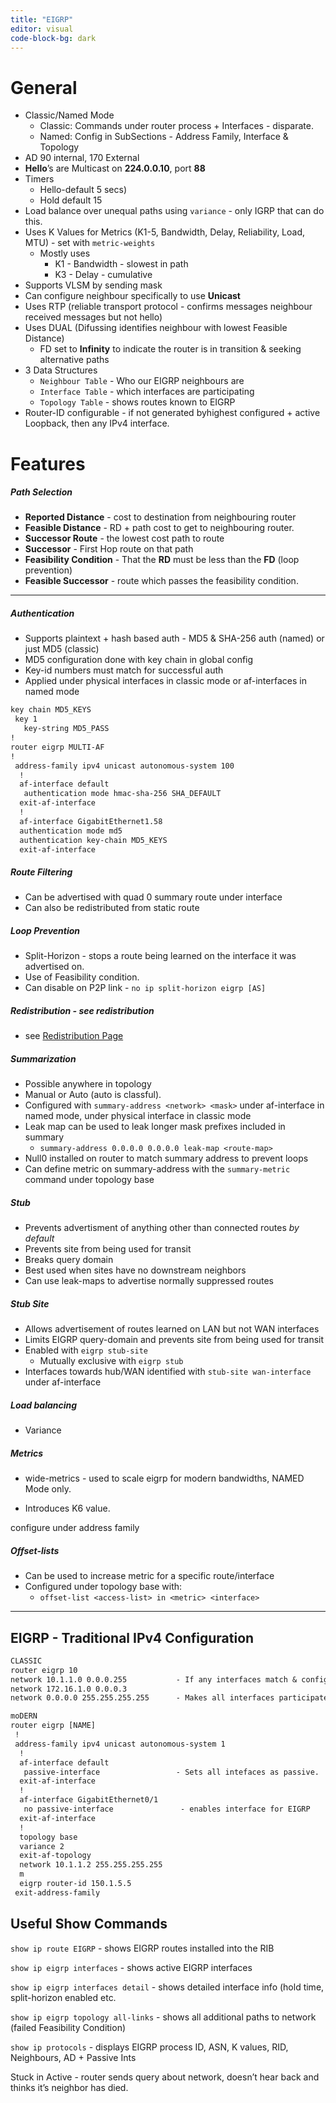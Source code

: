 ```yaml
---
title: "EIGRP"
editor: visual
code-block-bg: dark
---
```


# General

-   Classic/Named Mode
    -   Classic: Commands under router process + Interfaces - disparate.
    -   Named: Config in SubSections - Address Family, Interface & Topology
-   AD 90 internal, 170 External
-   **Hello**'s are Multicast on **224.0.0.10**, port **88**
-   Timers
    -   Hello-default 5 secs)
    -   Hold default 15
-   Load balance over unequal paths using `variance`  - only IGRP that can do this.
-   Uses K Values for Metrics (K1-5, Bandwidth, Delay, Reliability, Load, MTU) - set with `metric-weights`
    -   Mostly uses
        -   K1 - Bandwidth - slowest in path
        -   K3 - Delay - cumulative
-   Supports VLSM by sending mask
-   Can configure neighbour specifically to use **Unicast**
-   Uses RTP (reliable transport protocol - confirms messages neighbour received messages but not hello)
-   Uses DUAL (Difussing identifies neighbour with lowest Feasible Distance)
    -   FD set to **Infinity** to indicate the router is in transition & seeking alternative paths
-   3 Data Structures
    -   `Neighbour Table` - Who our EIGRP neighbours are
    -   `Interface Table` - which interfaces are participating
    -   `Topology Table` - shows routes known to EIGRP
-   Router-ID configurable - if not generated byhighest configured + active Loopback, then any IPv4 interface.

# Features

##### Path Selection

-   **Reported Distance** - cost to destination from neighbouring router
-   **Feasible Distance** - RD + path cost to get to neighbouring router.
-   **Successor Route** - the lowest cost path to route
-   **Successor** - First Hop route on that path
-   **Feasibility Condition** - That the **RD** must be less than the **FD** (loop prevention)
-   **Feasible Successor** - route which passes the feasibility condition.

------------------------------------------------------------------------

##### Authentication

-   Supports plaintext + hash based auth - MD5 & SHA-256 auth (named) or just MD5 (classic)
-   MD5 configuration done with key chain in global config
-   Key-id numbers must match for successful auth
-   Applied under physical interfaces in classic mode or af-interfaces in named mode

``` default
key chain MD5_KEYS  
 key 1   
   key-string MD5_PASS 
! 
router eigrp MULTI-AF  
!  
 address-family ipv4 unicast autonomous-system 100   
  !  
  af-interface default    
   authentication mode hmac-sha-256 SHA_DEFAULT  
  exit-af-interface   
  !   
  af-interface GigabitEthernet1.58
  authentication mode md5    
  authentication key-chain MD5_KEYS   
  exit-af-interface
```

##### Route Filtering

-   Can be advertised with quad 0 summary route under interface
-   Can also be redistributed from static route

##### Loop Prevention

-   Split-Horizon - stops a route being learned on the interface it was advertised on.
-   Use of Feasibility condition.
-   Can disable on P2P link - `no ip split-horizon eigrp [AS]`

##### Redistribution - see redistribution

-   see [Redistribution Page](https://kolkrabe.github.io/notes/redistribution.html)

##### Summarization

-   Possible anywhere in topology
-   Manual or Auto (auto is classful).
-   Configured with `summary-address <network> <mask>` under af-interface in named mode, under physical interface in classic mode
-   Leak map can be used to leak longer mask prefixes included in summary
    -   `summary-address 0.0.0.0 0.0.0.0 leak-map <route-map>`
-   Null0 installed on router to match summary address to prevent loops
-   Can define metric on summary-address with the `summary-metric` command under topology base

##### Stub

-   Prevents advertisment of anything other than connected routes *by default*
-   Prevents site from being used for transit
-   Breaks query domain
-   Best used when sites have no downstream neighbors
-   Can use leak-maps to advertise normally suppressed routes

##### Stub Site

-   Allows advertisement of routes learned on LAN but not WAN interfaces
-   Limits EIGRP query-domain and prevents site from being used for transit
-   Enabled with `eigrp stub-site`
    -   Mutually exclusive with `eigrp stub`
-   Interfaces towards hub/WAN identified with `stub-site wan-interface` under af-interface

##### Load balancing

-   Variance

##### Metrics

-   wide-metrics  - used to scale eigrp for modern bandwidths, NAMED Mode only.

-   Introduces K6 value.

configure under address family

##### **Offset-lists**

-   Can be used to increase metric for a specific route/interface
-   Configured under topology base with:
    -   `offset-list <access-list> in <metric> <interface>`

------------------------------------------------------------------------

## EIGRP - Traditional IPv4 Configuration

``` default
CLASSIC
router eigrp 10 
network 10.1.1.0 0.0.0.255           - If any interfaces match & configured/up they should participate in EIGRP
network 172.16.1.0 0.0.0.3
network 0.0.0.0 255.255.255.255      - Makes all interfaces participate in EIGRP

moDERN
router eigrp [NAME]
 !
 address-family ipv4 unicast autonomous-system 1
  !
  af-interface default
   passive-interface                 - Sets all intefaces as passive.
  exit-af-interface
  !
  af-interface GigabitEthernet0/1
   no passive-interface               - enables interface for EIGRP
  exit-af-interface
  !
  topology base
  variance 2
  exit-af-topology
  network 10.1.1.2 255.255.255.255
  m
  eigrp router-id 150.1.5.5
 exit-address-family
```

## Useful Show Commands

`show ip route EIGRP` - shows EIGRP routes installed into the RIB

`show ip eigrp interfaces` - shows active EIGRP interfaces

`show ip eigrp interfaces detail` - shows detailed interface info (hold time, split-horizon enabled etc.

`show ip eigrp topology all-links` - shows all additional paths to network (failed Feasibility Condition)

`show ip protocols` - displays EIGRP process ID, ASN, K values, RID, Neighbours, AD + Passive Ints

Stuck in Active - router sends query about network, doesn't hear back and thinks it's neighbor has died.

